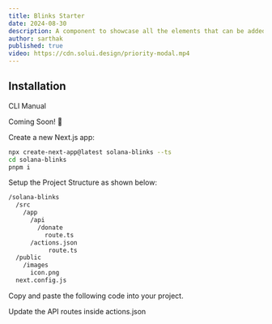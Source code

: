 ```yaml
---
title: Blinks Starter
date: 2024-08-30
description: A component to showcase all the elements that can be added to a Blink
author: sarthak
published: true
video: https://cdn.solui.design/priority-modal.mp4
---
```


<ComponentPreview name="blinks-demo" />

## Installation

<Tabs defaultValue="cli">

<TabsList>
  <TabsTrigger value="cli">CLI</TabsTrigger>
  <TabsTrigger value="manual">Manual</TabsTrigger>
</TabsList>
<TabsContent value="cli">

Coming Soon! 🫡

</TabsContent>

<TabsContent value="manual">

<Steps>

<Step>Create a new Next.js app:</Step>

```bash
npx create-next-app@latest solana-blinks --ts
cd solana-blinks
pnpm i
```

Setup the Project Structure as shown below:
```bash
/solana-blinks
  /src
    /app
      /api
        /donate
          route.ts
      /actions.json
           route.ts
  /public
    /images
      icon.png
  next.config.js
```
<Step>Copy and paste the following code into your project.</Step>

<ComponentSource name="blinks" />

<Step>Update the API routes inside actions.json</Step>

<ComponentSource name="actions" />

</Steps>

</TabsContent>

</Tabs>